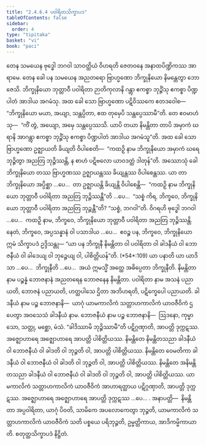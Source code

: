 ```yaml
---
title: "2.4.6.4 ပဝါရိတသိက္ခာပဒ"
tableOfContents: false
sidebar:
  order: 4
type: "tipitaka"
basket: "vi"
book: "paci"
---
```



<DynamicBreadcrumb />

<Division number="1037" book="paci" e="ch" v="2" p="408">

<Paragraph number="3124" book="paci">
တေန သမယေန ဗုဒ္ဓေါ ဘဂဝါ သာဝတ္ထိယံ ဝိဟရတိ ဇေတဝနေ အနာထပိဏ္ဍိကဿ အာရာမေ. တေန ခေါ ပန သမယေန အညတရော ဗြာဟ္မဏော ဘိက္ခုနိယော နိမန္တေတွာ ဘောဇေသိ. ဘိက္ခုနိယော ဘုတ္တာဝီ ပဝါရိတာ ဉာတိကုလာနိ ဂန္တွာ ဧကစ္စာ ဘုဉ္ဇိံသု ဧကစ္စာ ပိဏ္ဍပါတံ အာဒါယ အဂမံသု. အထ ခေါ သော ဗြာဟ္မဏော ပဋိဝိဿကေ ဧတဒဝေါစ—  “ဘိက္ခုနိယော မယာ, အယျာ, သန္တပ္ပိတာ, ဧထ တုမှေပိ သန္တပ္ပေဿာမီ”တိ. တေ ဧဝမာဟံသု—  “ကိံ တွံ, အယျော, အမှေ သန္တပ္ပေဿသိ. ယာပိ တယာ နိမန္တိတာ တာပိ အမှာကံ ဃရာနိ အာဂန္တွာ ဧကစ္စာ ဘုဉ္ဇိံသု ဧကစ္စာ ပိဏ္ဍပါတံ အာဒါယ အဂမံသူ”တိ. အထ ခေါ သော ဗြာဟ္မဏော ဥဇ္ဈာယတိ ခိယျတိ ဝိပါစေတိ—  “ကထဉှိ နာမ ဘိက္ခုနိယော အမှာကံ ဃရေ ဘုဉ္ဇိတွာ အညတြ ဘုဉ္ဇိဿန္တိ, န စာဟံ ပဋိဗလော ယာဝဒတ္ထံ ဒါတုန်”တိ.
</Paragraph>

<Paragraph number="3125" book="paci">
အဿောသုံ ခေါ ဘိက္ခုနိယော တဿ ဗြာဟ္မဏဿ ဥဇ္ဈာယန္တဿ ခိယျန္တဿ ဝိပါစေန္တဿ. ယာ တာ ဘိက္ခုနိယော အပ္ပိစ္ဆာ …ပေ…  တာ ဥဇ္ဈာယန္တိ ခိယျန္တိ ဝိပါစေန္တိ—  “ကထဉှိ နာမ ဘိက္ခုနိယော ဘုတ္တာဝီ ပဝါရိတာ အညတြ ဘုဉ္ဇိဿန္တီ”တိ …ပေ…  “သစ္စံ ကိရ, ဘိက္ခဝေ, ဘိက္ခုနိယော ဘုတ္တာဝီ ပဝါရိတာ အညတြ ဘုဉ္ဇန္တီ”တိ? “သစ္စံ, ဘဂဝါ”တိ. ဝိဂရဟိ ဗုဒ္ဓေါ ဘဂဝါ …ပေ…  ကထဉှိ နာမ, ဘိက္ခဝေ, ဘိက္ခုနိယော ဘုတ္တာဝီ ပဝါရိတာ အညတြ ဘုဉ္ဇိဿန္တိ. နေတံ, ဘိက္ခဝေ, အပ္ပသန္နာနံ ဝါ ပသာဒါယ …ပေ…  ဧဝဉ္စ ပန, ဘိက္ခဝေ, ဘိက္ခုနိယော ဣမံ သိက္ခာပဒံ ဥဒ္ဒိသန္တု—
</Paragraph>

</Division>
<Division number="1038" book="paci" e="ch" v="2" p="409">

<Paragraph number="3126" book="paci">
<Emphasis>“ယာ ပန ဘိက္ခုနီ နိမန္တိတာ ဝါ ပဝါရိတာ ဝါ ခါဒနီယံ ဝါ ဘောဇနီယံ ဝါ ခါဒေယျ ဝါ ဘုဉ္ဇေယျ ဝါ, ပါစိတ္တိယန်”</Emphasis>တိ. (*54*:<Emphasis>109</Emphasis>)
</Paragraph>

</Division>
<Division number="1039" book="paci" e="ch" v="2" p="409">

<Paragraph number="3127" book="paci">
<Emphasis>ယာ ပနာ</Emphasis>တိ ယာ ယာဒိသာ …ပေ…  <Emphasis>ဘိက္ခုနီ</Emphasis>တိ …ပေ…  အယံ ဣမသ္မိံ အတ္ထေ အဓိပ္ပေတာ ဘိက္ခုနီတိ.
</Paragraph>

<Paragraph number="3128" book="paci">
<Emphasis>နိမန္တိတာ</Emphasis> နာမ ပဉ္စန္နံ ဘောဇနာနံ အညတရေန ဘောဇနေန နိမန္တိတာ.
</Paragraph>

<Paragraph number="3129" book="paci">
<Emphasis>ပဝါရိတာ</Emphasis> နာမ အသနံ ပညာယတိ, ဘောဇနံ ပညာယတိ, ဟတ္ထပါသေ ဌိတာ အဘိဟရတိ, ပဋိက္ခေပေါ ပညာယတိ.
</Paragraph>

<Paragraph number="3130" book="paci">
<Emphasis>ခါဒနီယံ</Emphasis> နာမ ပဉ္စ ဘောဇနာနိ—  ယာဂုံ ယာမကာလိကံ သတ္တာဟကာလိကံ ယာဝဇီဝိကံ ဌပေတွာ အဝသေသံ ခါဒနီယံ နာမ.
</Paragraph>

<Paragraph number="3131" book="paci">
<Emphasis>ဘောဇနီယံ</Emphasis> နာမ ပဉ္စ ဘောဇနာနိ—  ဩဒနော, ကုမ္မာသော, သတ္တု, မစ္ဆော, မံသံ.
</Paragraph>

<Paragraph number="3132" book="paci">
“ခါဒိဿာမိ ဘုဉ္ဇိဿာမီ”တိ ပဋိဂ္ဂဏှာတိ, အာပတ္တိ ဒုက္ကဋဿ. အဇ္ဈောဟာရေ အဇ္ဈောဟာရေ အာပတ္တိ ပါစိတ္တိယဿ.
</Paragraph>

</Division>
<Division number="1040" book="paci" e="ch" v="2" p="409">

<Paragraph number="3133" book="paci">
နိမန္တိတေ နိမန္တိတသညာ ခါဒနီယံ ဝါ ဘောဇနီယံ ဝါ ခါဒတိ ဝါ ဘုဉ္ဇတိ ဝါ, အာပတ္တိ ပါစိတ္တိယဿ. နိမန္တိတေ ဝေမတိကာ ခါဒနီယံ ဝါ ဘောဇနီယံ ဝါ ခါဒတိ ဝါ ဘုဉ္ဇတိ ဝါ, အာပတ္တိ ပါစိတ္တိယဿ. နိမန္တိတေ အနိမန္တိတသညာ ခါဒနီယံ ဝါ ဘောဇနီယံ ဝါ ခါဒတိ ဝါ ဘုဉ္ဇတိ ဝါ, အာပတ္တိ ပါစိတ္တိယဿ.
</Paragraph>

<Paragraph number="3134" book="paci">
ယာမကာလိကံ သတ္တာဟကာလိကံ ယာဝဇီဝိကံ အာဟာရတ္ထာယ ပဋိဂ္ဂဏှာတိ, အာပတ္တိ ဒုက္ကဋဿ. အဇ္ဈောဟာရေ အဇ္ဈောဟာရေ အာပတ္တိ ဒုက္ကဋဿ …ပေ… .
</Paragraph>

</Division>
<Division number="1041" book="paci" e="ch" v="2" p="410">

<Paragraph number="3135" book="paci">
အနာပတ္တိ—  နိမန္တိတာ အပ္ပဝါရိတာ, ယာဂုံ ပိဝတိ, သာမိကေ အပလောကေတွာ ဘုဉ္ဇတိ, ယာမကာလိကံ သတ္တာဟကာလိကံ ယာဝဇီဝိကံ သတိ ပစ္စယေ ပရိဘုဉ္ဇတိ, ဥမ္မတ္တိကာယ, အာဒိကမ္မိကာယာတိ.

</Paragraph>
</Division>

<Paragraph number="3136" type="center" book="paci">
စတုတ္ထသိက္ခာပဒံ နိဋ္ဌိတံ.
</Paragraph>
